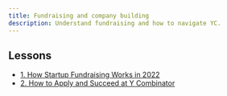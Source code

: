 ```yaml
---
title: Fundraising and company building
description: Understand fundraising and how to navigate YC.
---
```



## Lessons

- [1. How Startup Fundraising Works in 2022](./1-chapter.mdx)
- [2. How to Apply and Succeed at Y Combinator](./2-chapter.mdx)

